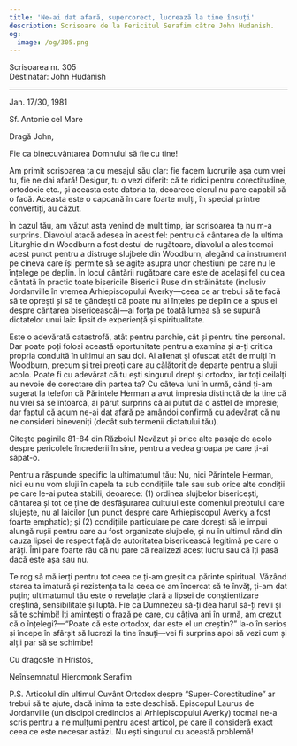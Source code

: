 ```yaml
---
title: 'Ne-ai dat afară, supercorect, lucrează la tine însuți'
description: Scrisoare de la Fericitul Serafim către John Hudanish.
og:
  image: /og/305.png
---
```


<div style={{textAlign:'right', fontFamily:'monospace'}}>Scrisoarea nr. 305</div>
<div style={{textAlign:'left', fontFamily:'monospace'}}>Destinatar: John Hudanish</div>

---

Jan. 17/30, 1981

Sf. Antonie cel Mare

Dragă John,

Fie ca binecuvântarea Domnului să fie cu tine!

Am primit scrisoarea ta cu mesajul său clar: fie facem lucrurile așa cum vrei tu, fie ne dai afară! Desigur, tu o vezi diferit: că te ridici pentru corectitudine, ortodoxie etc., și aceasta este datoria ta, deoarece clerul nu pare capabil să o facă. Aceasta este o capcană în care foarte mulți, în special printre convertiți, au căzut.

În cazul tău, am văzut asta venind de mult timp, iar scrisoarea ta nu m-a surprins. Diavolul atacă adesea în acest fel: pentru că cântarea de la ultima Liturghie din Woodburn a fost destul de rugătoare, diavolul a ales tocmai acest punct pentru a distruge slujbele din Woodburn, alegând ca instrument pe cineva care își permite să se agite asupra unor chestiuni pe care nu le înțelege pe deplin. În locul cântării rugătoare care este de același fel cu cea cântată în practic toate bisericile Bisericii Ruse din străinătate (inclusiv Jordanville în vremea Arhiepiscopului Averky—ceea ce ar trebui să te facă să te oprești și să te gândești că poate nu ai înțeles pe deplin ce a spus el despre cântarea bisericească)—ai forța pe toată lumea să se supună dictatelor unui laic lipsit de experiență și spiritualitate.

Este o adevărată catastrofă, atât pentru parohie, cât și pentru tine personal. Dar poate poți folosi această oportunitate pentru a examina și a-ți critica propria conduită în ultimul an sau doi. Ai alienat și ofuscat atât de mulți în Woodburn, precum și trei preoți care au călătorit de departe pentru a sluji acolo. Poate fi cu adevărat că tu ești singurul drept și ortodox, iar toți ceilalți au nevoie de corectare din partea ta? Cu câteva luni în urmă, când ți-am sugerat la telefon că Părintele Herman a avut impresia distinctă de la tine că nu vrei să se întoarcă, ai părut surprins că ai putut da o astfel de impresie; dar faptul că acum ne-ai dat afară pe amândoi confirmă cu adevărat că nu ne consideri bineveniți (decât sub termenii dictatului tău).

Citește paginile 81-84 din Războiul Nevăzut și orice alte pasaje de acolo despre pericolele încrederii în sine, pentru a vedea groapa pe care ți-ai săpat-o.

Pentru a răspunde specific la ultimatumul tău: Nu, nici Părintele Herman, nici eu nu vom sluji în capela ta sub condițiile tale sau sub orice alte condiții pe care le-ai putea stabili, deoarece: (1) ordinea slujbelor bisericești, cântarea și tot ce ține de desfășurarea cultului este domeniul preotului care slujește, nu al laicilor (un punct despre care Arhiepiscopul Averky a fost foarte emphatic); și (2) condițiile particulare pe care dorești să le impui alungă rușii pentru care au fost organizate slujbele, și nu în ultimul rând din cauza lipsei de respect față de autoritatea bisericească legitimă pe care o arăți. Îmi pare foarte rău că nu pare că realizezi acest lucru sau că îți pasă dacă este așa sau nu.

Te rog să mă ierți pentru tot ceea ce ți-am greșit ca părinte spiritual. Văzând starea ta imatură și rezistența ta la ceea ce am încercat să te învăț, ți-am dat puțin; ultimatumul tău este o revelație clară a lipsei de conștientizare creștină, sensibilitate și luptă. Fie ca Dumnezeu să-ți dea harul să-ți revii și să te schimbi! Îți amintești o frază pe care, cu câțiva ani în urmă, am crezut că o înțelegi?—“Poate că este ortodox, dar este el un creștin?” Ia-o în serios și începe în sfârșit să lucrezi la tine însuți—vei fi surprins apoi să vezi cum și alții par să se schimbe!

Cu dragoste în Hristos,

Neînsemnatul Hieromonk Serafim

P.S. Articolul din ultimul Cuvânt Ortodox despre “Super-Corectitudine” ar trebui să te ajute, dacă inima ta este deschisă. Episcopul Laurus de Jordanville (un discipol credincios al Arhiepiscopului Averky) tocmai ne-a scris pentru a ne mulțumi pentru acest articol, pe care îl consideră exact ceea ce este necesar astăzi. Nu ești singurul cu această problemă!
